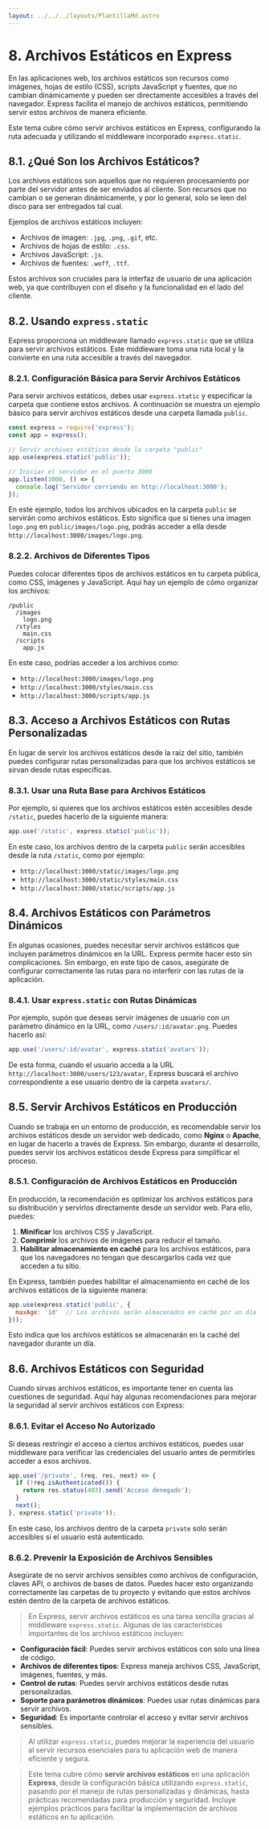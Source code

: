 ```yaml
---
layout: ../../../layouts/PlantillaMd.astro
---
```



<EtiquetaPost curso = "FrontEnd" asignatura = "FrameWork Express"/>

# 8. Archivos Estáticos en Express

En las aplicaciones web, los archivos estáticos son recursos como imágenes, hojas de estilo (CSS), scripts JavaScript y fuentes, que no cambian dinámicamente y pueden ser directamente accesibles a través del navegador. Express facilita el manejo de archivos estáticos, permitiendo servir estos archivos de manera eficiente.

Este tema cubre cómo servir archivos estáticos en Express, configurando la ruta adecuada y utilizando el middleware incorporado `express.static`.

## 8.1. ¿Qué Son los Archivos Estáticos?

Los archivos estáticos son aquellos que no requieren procesamiento por parte del servidor antes de ser enviados al cliente. Son recursos que no cambian o se generan dinámicamente, y por lo general, solo se leen del disco para ser entregados tal cual.

Ejemplos de archivos estáticos incluyen:

- Archivos de imagen: `.jpg`, `.png`, `.gif`, etc.
- Archivos de hojas de estilo: `.css`.
- Archivos JavaScript: `.js`.
- Archivos de fuentes: `.woff`, `.ttf`.

Estos archivos son cruciales para la interfaz de usuario de una aplicación web, ya que contribuyen con el diseño y la funcionalidad en el lado del cliente.

## 8.2. Usando `express.static`

Express proporciona un middleware llamado `express.static` que se utiliza para servir archivos estáticos. Este middleware toma una ruta local y la convierte en una ruta accesible a través del navegador.

### 8.2.1. Configuración Básica para Servir Archivos Estáticos

Para servir archivos estáticos, debes usar `express.static` y especificar la carpeta que contiene estos archivos. A continuación se muestra un ejemplo básico para servir archivos estáticos desde una carpeta llamada `public`.

```javascript
const express = require('express');
const app = express();

// Servir archivos estáticos desde la carpeta "public"
app.use(express.static('public'));

// Iniciar el servidor en el puerto 3000
app.listen(3000, () => {
  console.log('Servidor corriendo en http://localhost:3000');
});
```

En este ejemplo, todos los archivos ubicados en la carpeta `public` se servirán como archivos estáticos. Esto significa que si tienes una imagen `logo.png` en `public/images/logo.png`, podrás acceder a ella desde `http://localhost:3000/images/logo.png`.

### 8.2.2. Archivos de Diferentes Tipos

Puedes colocar diferentes tipos de archivos estáticos en tu carpeta pública, como CSS, imágenes y JavaScript. Aquí hay un ejemplo de cómo organizar los archivos:

```
/public
  /images
    logo.png
  /styles
    main.css
  /scripts
    app.js
```

En este caso, podrías acceder a los archivos como:

- `http://localhost:3000/images/logo.png`
- `http://localhost:3000/styles/main.css`
- `http://localhost:3000/scripts/app.js`

## 8.3. Acceso a Archivos Estáticos con Rutas Personalizadas

En lugar de servir los archivos estáticos desde la raíz del sitio, también puedes configurar rutas personalizadas para que los archivos estáticos se sirvan desde rutas específicas.

### 8.3.1. Usar una Ruta Base para Archivos Estáticos

Por ejemplo, si quieres que los archivos estáticos estén accesibles desde `/static`, puedes hacerlo de la siguiente manera:

```javascript
app.use('/static', express.static('public'));
```

En este caso, los archivos dentro de la carpeta `public` serán accesibles desde la ruta `/static`, como por ejemplo:

- `http://localhost:3000/static/images/logo.png`
- `http://localhost:3000/static/styles/main.css`
- `http://localhost:3000/static/scripts/app.js`

## 8.4. Archivos Estáticos con Parámetros Dinámicos

En algunas ocasiones, puedes necesitar servir archivos estáticos que incluyen parámetros dinámicos en la URL. Express permite hacer esto sin complicaciones. Sin embargo, en este tipo de casos, asegúrate de configurar correctamente las rutas para no interferir con las rutas de la aplicación.

### 8.4.1. Usar `express.static` con Rutas Dinámicas

Por ejemplo, supón que deseas servir imágenes de usuario con un parámetro dinámico en la URL, como `/users/:id/avatar.png`. Puedes hacerlo así:

```javascript
app.use('/users/:id/avatar', express.static('avatars'));
```

De esta forma, cuando el usuario acceda a la URL `http://localhost:3000/users/123/avatar`, Express buscará el archivo correspondiente a ese usuario dentro de la carpeta `avatars/`.

## 8.5. Servir Archivos Estáticos en Producción

Cuando se trabaja en un entorno de producción, es recomendable servir los archivos estáticos desde un servidor web dedicado, como **Nginx** o **Apache**, en lugar de hacerlo a través de Express. Sin embargo, durante el desarrollo, puedes servir los archivos estáticos desde Express para simplificar el proceso.

### 8.5.1. Configuración de Archivos Estáticos en Producción

En producción, la recomendación es optimizar los archivos estáticos para su distribución y servirlos directamente desde un servidor web. Para ello, puedes:

1. **Minificar** los archivos CSS y JavaScript.
2. **Comprimir** los archivos de imágenes para reducir el tamaño.
3. **Habilitar almacenamiento en caché** para los archivos estáticos, para que los navegadores no tengan que descargarlos cada vez que acceden a tu sitio.

En Express, también puedes habilitar el almacenamiento en caché de los archivos estáticos de la siguiente manera:

```javascript
app.use(express.static('public', {
  maxAge: '1d'  // Los archivos serán almacenados en caché por un día
}));
```

Esto indica que los archivos estáticos se almacenarán en la caché del navegador durante un día.

## 8.6. Archivos Estáticos con Seguridad

Cuando sirvas archivos estáticos, es importante tener en cuenta las cuestiones de seguridad. Aquí hay algunas recomendaciones para mejorar la seguridad al servir archivos estáticos con Express:

### 8.6.1. Evitar el Acceso No Autorizado

Si deseas restringir el acceso a ciertos archivos estáticos, puedes usar middleware para verificar las credenciales del usuario antes de permitirles acceder a esos archivos.

```javascript
app.use('/private', (req, res, next) => {
  if (!req.isAuthenticated()) {
    return res.status(403).send('Acceso denegado');
  }
  next();
}, express.static('private'));
```

En este caso, los archivos dentro de la carpeta `private` solo serán accesibles si el usuario está autenticado.

### 8.6.2. Prevenir la Exposición de Archivos Sensibles

Asegúrate de no servir archivos sensibles como archivos de configuración, claves API, o archivos de bases de datos. Puedes hacer esto organizando correctamente las carpetas de tu proyecto y evitando que estos archivos estén dentro de la carpeta de archivos estáticos.


>En Express, servir archivos estáticos es una tarea sencilla gracias al middleware `express.static`. Algunas de las características importantes de los archivos estáticos incluyen:

- **Configuración fácil**: Puedes servir archivos estáticos con solo una línea de código.
- **Archivos de diferentes tipos**: Express maneja archivos CSS, JavaScript, imágenes, fuentes, y más.
- **Control de rutas**: Puedes servir archivos estáticos desde rutas personalizadas.
- **Soporte para parámetros dinámicos**: Puedes usar rutas dinámicas para servir archivos.
- **Seguridad**: Es importante controlar el acceso y evitar servir archivos sensibles.

>Al utilizar `express.static`, puedes mejorar la experiencia del usuario al servir recursos esenciales para tu aplicación web de manera eficiente y segura.


>Este tema cubre cómo **servir archivos estáticos** en una aplicación **Express**, desde la configuración básica utilizando `express.static`, pasando por el manejo de rutas personalizadas y dinámicas, hasta prácticas recomendadas para producción y seguridad. Incluye ejemplos prácticos para facilitar la implementación de archivos estáticos en tu aplicación.